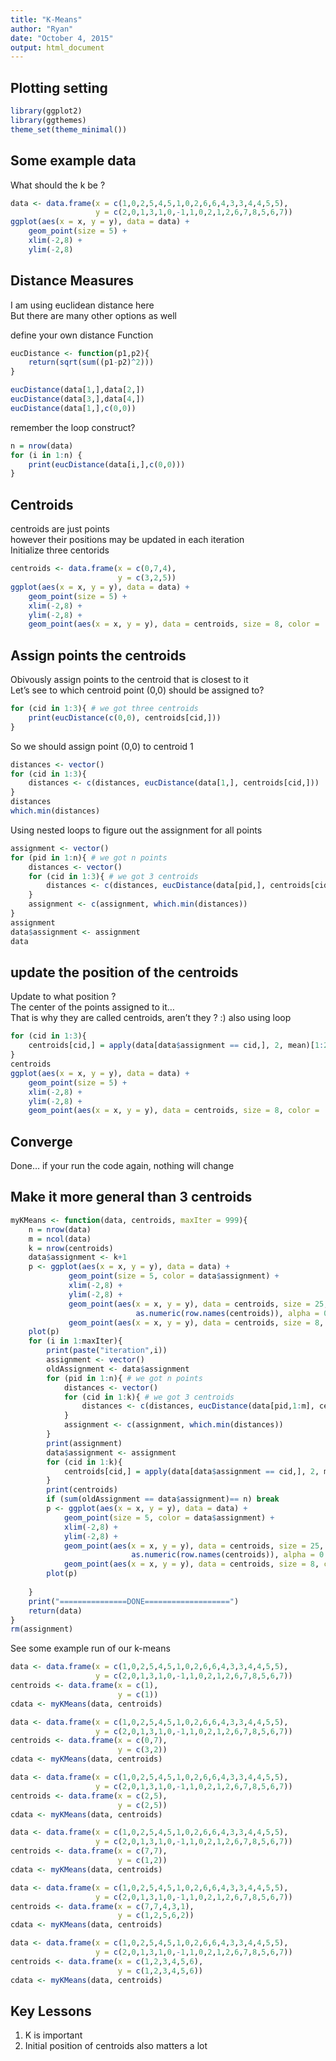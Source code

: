 ```yaml
---
title: "K-Means"
author: "Ryan"
date: "October 4, 2015"
output: html_document
---
```


## Plotting setting
```r
library(ggplot2)
library(ggthemes)
theme_set(theme_minimal())
```

## Some example data
What should the k be ?  
```r
data <- data.frame(x = c(1,0,2,5,4,5,1,0,2,6,6,4,3,3,4,4,5,5),
                   y = c(2,0,1,3,1,0,-1,1,0,2,1,2,6,7,8,5,6,7))
ggplot(aes(x = x, y = y), data = data) + 
    geom_point(size = 5) + 
    xlim(-2,8) + 
    ylim(-2,8)
```

## Distance Measures
I am using euclidean distance here    
But there are many other options as well   

define your own distance Function   
```r
eucDistance <- function(p1,p2){
    return(sqrt(sum((p1-p2)^2)))
}

eucDistance(data[1,],data[2,])
eucDistance(data[3,],data[4,])
eucDistance(data[1,],c(0,0))
```

remember the loop construct?
```r
n = nrow(data)
for (i in 1:n) {
    print(eucDistance(data[i,],c(0,0)))
}
```

## Centroids  
centroids are just points   
however their positions may be updated in each iteration    
Initialize three centorids    
```r
centroids <- data.frame(x = c(0,7,4),
                        y = c(3,2,5))
ggplot(aes(x = x, y = y), data = data) + 
    geom_point(size = 5) + 
    xlim(-2,8) + 
    ylim(-2,8) +
    geom_point(aes(x = x, y = y), data = centroids, size = 8, color = 'blue', alpha = 0.5)
```

## Assign points the centroids    
Obivously assign points to the centroid that is closest to it    
Let's see to which centroid point (0,0) should be assigned to?    
```r
for (cid in 1:3){ # we got three centroids
    print(eucDistance(c(0,0), centroids[cid,]))
}
```

So we should assign point (0,0) to centroid 1  

```r
distances <- vector()
for (cid in 1:3){
    distances <- c(distances, eucDistance(data[1,], centroids[cid,]))
}
distances
which.min(distances)
```

Using nested loops to figure out the assignment for all points   
```r
assignment <- vector()
for (pid in 1:n){ # we got n points
    distances <- vector()
    for (cid in 1:3){ # we got 3 centroids
        distances <- c(distances, eucDistance(data[pid,], centroids[cid,]))
    }
    assignment <- c(assignment, which.min(distances))
}
assignment
data$assignment <- assignment
data
```

## update the position of the centroids  
Update to what position ?    
The center of the points assigned to it...    
That is why they are called centroids, aren't they ?   :)
also using loop    
```r
for (cid in 1:3){
    centroids[cid,] = apply(data[data$assignment == cid,], 2, mean)[1:2]
}
centroids
ggplot(aes(x = x, y = y), data = data) + 
    geom_point(size = 5) + 
    xlim(-2,8) + 
    ylim(-2,8) +
    geom_point(aes(x = x, y = y), data = centroids, size = 8, color = 'blue', alpha = 0.5)
```

## Converge
Done... if your run the code again, nothing will change    

## Make it more general than 3 centroids
```r
myKMeans <- function(data, centroids, maxIter = 999){
    n = nrow(data)    
    m = ncol(data)
    k = nrow(centroids)
    data$assignment <- k+1
    p <- ggplot(aes(x = x, y = y), data = data) + 
             geom_point(size = 5, color = data$assignment) + 
             xlim(-2,8) + 
             ylim(-2,8) +
             geom_point(aes(x = x, y = y), data = centroids, size = 25, color = 
                            as.numeric(row.names(centroids)), alpha = 0.5) + 
             geom_point(aes(x = x, y = y), data = centroids, size = 8, color = 'blue')
    plot(p)
    for (i in 1:maxIter){
        print(paste("iteration",i))
        assignment <- vector()
        oldAssignment <- data$assignment
        for (pid in 1:n){ # we got n points
            distances <- vector()
            for (cid in 1:k){ # we got 3 centroids
                distances <- c(distances, eucDistance(data[pid,1:m], centroids[cid,1:m]))
            }
            assignment <- c(assignment, which.min(distances))
        }
        print(assignment)
        data$assignment <- assignment
        for (cid in 1:k){
            centroids[cid,] = apply(data[data$assignment == cid,], 2, mean)[1:2]
        }
        print(centroids)
        if (sum(oldAssignment == data$assignment)== n) break   
        p <- ggplot(aes(x = x, y = y), data = data) + 
            geom_point(size = 5, color = data$assignment) + 
            xlim(-2,8) + 
            ylim(-2,8) +
            geom_point(aes(x = x, y = y), data = centroids, size = 25, color = 
                           as.numeric(row.names(centroids)), alpha = 0.5) + 
            geom_point(aes(x = x, y = y), data = centroids, size = 8, color = 'blue') 
        plot(p)
    
    }
    print("===============DONE===================")
    return(data)
}
rm(assignment)
```

See some example run of our k-means
```r
data <- data.frame(x = c(1,0,2,5,4,5,1,0,2,6,6,4,3,3,4,4,5,5),
                   y = c(2,0,1,3,1,0,-1,1,0,2,1,2,6,7,8,5,6,7))
centroids <- data.frame(x = c(1),
                        y = c(1))
cdata <- myKMeans(data, centroids)
```


```r
data <- data.frame(x = c(1,0,2,5,4,5,1,0,2,6,6,4,3,3,4,4,5,5),
                   y = c(2,0,1,3,1,0,-1,1,0,2,1,2,6,7,8,5,6,7))
centroids <- data.frame(x = c(0,7),
                        y = c(3,2))
cdata <- myKMeans(data, centroids)
```

```r
data <- data.frame(x = c(1,0,2,5,4,5,1,0,2,6,6,4,3,3,4,4,5,5),
                   y = c(2,0,1,3,1,0,-1,1,0,2,1,2,6,7,8,5,6,7))
centroids <- data.frame(x = c(2,5),
                        y = c(2,5))
cdata <- myKMeans(data, centroids)
```

```r
data <- data.frame(x = c(1,0,2,5,4,5,1,0,2,6,6,4,3,3,4,4,5,5),
                   y = c(2,0,1,3,1,0,-1,1,0,2,1,2,6,7,8,5,6,7))
centroids <- data.frame(x = c(7,7),
                        y = c(1,2))
cdata <- myKMeans(data, centroids)
```

```r
data <- data.frame(x = c(1,0,2,5,4,5,1,0,2,6,6,4,3,3,4,4,5,5),
                   y = c(2,0,1,3,1,0,-1,1,0,2,1,2,6,7,8,5,6,7))
centroids <- data.frame(x = c(7,7,4,3,1),
                        y = c(1,2,5,6,2))
cdata <- myKMeans(data, centroids)
```

```r
data <- data.frame(x = c(1,0,2,5,4,5,1,0,2,6,6,4,3,3,4,4,5,5),
                   y = c(2,0,1,3,1,0,-1,1,0,2,1,2,6,7,8,5,6,7))
centroids <- data.frame(x = c(1,2,3,4,5,6),
                        y = c(1,2,3,4,5,6))
cdata <- myKMeans(data, centroids)
```



## Key Lessons
1. K is important   
2. Initial position of centroids also matters a lot   

